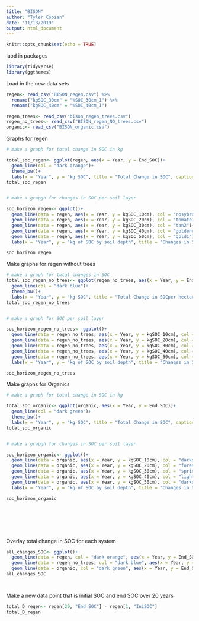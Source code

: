 ```yaml
---
title: "BISON"
author: "Tyler Cobian"
date: "11/13/2019"
output: html_document
---
```


```r
knitr::opts_chunk$set(echo = TRUE)
```
laod in packages

```r
library(tidyverse)
library(ggthemes)

```
Load in the new data sets

```r
regen<- read_csv("BISON_regen.csv") %>% 
  rename("kgSOC_30cm" = "%SOC_30cm_1") %>% 
  rename("kgSOC_40cm" = "%SOC_40cm_1")

regen_trees<- read_csv("bison_regen_trees.csv")
regen_no_trees<- read_csv("BISON_regen_NO_trees.csv")
organic<- read_csv("BISON_organic.csv")
```
Graphs for regen

```r
# make a graph for total change in SOC in kg 

total_soc_regen<- ggplot(regen, aes(x = Year, y = End_SOC))+
  geom_line(col = "dark orange")+
  theme_bw()+
  labs(x = "Year", y = "kg SOC", title = "Total Change in SOC", caption = ("Effects of regenerative organic practices in Bison grazing on soil organic carbon levels. Practices \nimplimented include: native perennial grasses, compost addition, and addition of apple trees"))
total_soc_regen


# make a grapgh for changes in SOC per soil layer

soc_horizon_regen<- ggplot()+
  geom_line(data = regen, aes(x = Year, y = kgSOC_10cm), col = "rosybrown")+
  geom_line(data = regen, aes(x = Year, y = kgSOC_20cm), col = "tomato1")+
  geom_line(data = regen, aes(x = Year, y = kgSOC_30cm), col = "tan2")+
  geom_line(data = regen, aes(x = Year, y = kgSOC_40cm), col = "goldenrod2")+
  geom_line(data = regen, aes(x = Year, y = kgSOC_50cm), col = "gold1")+
  labs(x = "Year", y = "kg of SOC by soil depth", title = "Changes in SOC per hectare throughout soil depth", caption = "Changes in soil organic carbon over time broken into depth of 0-10cm, 10-20cm, 20-30cm, 30-40cm and 40-50cm.\n Practices implimented include: native perennial gcrasses, compost application, and integration of apple trees.")

soc_horizon_regen


```
Make graphs for regen without trees

```r
# make a graph for total changes in SOC
total_soc_regen_no_trees<- ggplot(regen_no_trees, aes(x = Year, y = End_SOC))+
  geom_line(col = "dark blue")+
  theme_bw()+
  labs(x = "Year", y = "kg SOC", title = "Total Change in SOCper hectare", caption = ("Effects of regenerative organic practices in Bison grazing on soil organic carbon levels. Practices \nimplimented include: native perennial grasses and compost addition"))
total_soc_regen_no_trees


# make a graph for SOC per soil layer

soc_horizon_regen_no_trees<- ggplot()+
  geom_line(data = regen_no_trees, aes(x = Year, y = kgSOC_10cm), col = "steelblue4")+
  geom_line(data = regen_no_trees, aes(x = Year, y = kgSOC_20cm), col = "steelblue3")+
  geom_line(data = regen_no_trees, aes(x = Year, y = kgSOC_30cm), col = "lightblue3")+
  geom_line(data = regen_no_trees, aes(x = Year, y = kgSOC_40cm), col = "lightblue1")+
  geom_line(data = regen_no_trees, aes(x = Year, y = kgSOC_50cm), col = "cyan4")+
  labs(x = "Year", y = "kg of SOC by soil depth", title = "Changes in SOC per hectare throughout soil depth per hecatre", caption = "Changes in soil organic carbon over time broken into depth of 0-10cm, 10-20cm, 20-30cm, 30-40cm and 40-50cm.\n Practices implimented include: native perennial gcrasses, compost application.")

soc_horizon_regen_no_trees


```

Make graphs for Organics

```r
# make a graph for total change in SOC in kg 

total_soc_organic<- ggplot(organic, aes(x = Year, y = End_SOC))+
  geom_line(col = "dark green")+
  theme_bw()+
  labs(x = "Year", y = "kg SOC", title = "Total Change in SOC", caption = ("Effects of organic practices in Bison grazing on soil organic carbon levels"))
total_soc_organic


# make a grapgh for changes in SOC per soil layer

soc_horizon_organic<- ggplot()+
  geom_line(data = organic, aes(x = Year, y = kgSOC_10cm), col = "darkgreen")+
  geom_line(data = organic, aes(x = Year, y = kgSOC_20cm), col = "forestgreen")+
  geom_line(data = organic, aes(x = Year, y = kgSOC_30cm), col = "springgreen3")+
  geom_line(data = organic, aes(x = Year, y = kgSOC_40cm), col = "lightgreen")+
  geom_line(data = organic, aes(x = Year, y = kgSOC_50cm), col = "darkolivegreen1")+
  labs(x = "Year", y = "kg of SOC by soil depth", title = "Changes in SOC per hectare throughout soil depth", caption = "Changes in soil organic carbon over time broken into depth of 0-10cm, 10-20cm, 20-30cm, 30-40cm and 40-50cm.")

soc_horizon_organic








```

Overlay total change in SOC for each system
```r

all_changes_SOC<- ggplot()+
  geom_line(data = regen, col = "dark orange", aes(x = Year, y = End_SOC))+
  geom_line(data = regen_no_trees, col = "dark blue", aes(x = Year, y = End_SOC))+
  geom_line(data = organic, col = "dark green", aes(x = Year, y = End_SOC))
all_changes_SOC




```
Make a new data point that is initial SOC and end SOC over 20 years

```r
total_D_regen<- regen[20, "End_SOC"] - regen[1, "IniSOC"] 
total_D_regen


```













